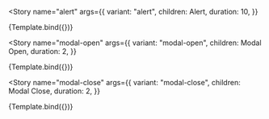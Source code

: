 
<Meta title="Components/Animation" component={Animation} />


<Story
  name="alert"
  args={{
    variant: "alert",
    children: <Text>Alert</Text>,
    duration: 10,
  }}
>
  {Template.bind({})}
</Story>

<Story
  name="modal-open"
  args={{
    variant: "modal-open",
    children: <Text>Modal Open</Text>,
    duration: 2,
  }}
>
  {Template.bind({})}
</Story>

<Story
  name="modal-close"
  args={{
    variant: "modal-close",
    children: <Text>Modal Close</Text>,
    duration: 2,
  }}
>
  {Template.bind({})}
</Story>
